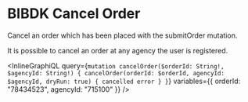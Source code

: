 # BIBDK Cancel Order

Cancel an order which has been placed with the submitOrder mutation.

It is possible to cancel an order at any agency the user is registered.

<InlineGraphiQL
  query={`mutation cancelOrder($orderId: String!, $agencyId: String!) {
  cancelOrder(orderId: $orderId, agencyId: $agencyId, dryRun: true) {
    cancelled
    error
  }
}`}
  variables={{ orderId: "78434523", agencyId: "715100" }}
/>
